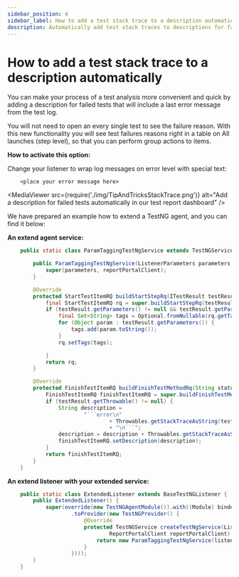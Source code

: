 ```yaml
---
sidebar_position: 4
sidebar_label: How to add a test stack trace to a description automatically
description: Automatically add test stack traces to descriptions for faster test failure analysis in ReportPortal.
---
```


# How to add a test stack trace to a description automatically

You can make your process of a test analysis more convenient and quick by adding a description for failed tests that will include a last error message from the test log.

You will not need to open an every single test to see the failure reason. With this new functionality you will see test failures reasons right in a table on All launches (step level), so that you can perform group actions to items.

**How to activate this option:**

Change your listener to wrap log messages on error level with special text:

```error
    <place your error message here>
```

<MediaViewer src={require('./img/TipAndTricksStackTrace.png')} alt="Add a description for failed tests automatically in our test report dashboard" />

We have prepared an example how to extend a TestNG agent, and you can find it below:

**An extend agent service:**
```java
    public static class ParamTaggingTestNgService extends TestNGService {

        public ParamTaggingTestNgService(ListenerParameters parameters, ReportPortalClient reportPortalClient) {
            super(parameters, reportPortalClient);
        }

        @Override
        protected StartTestItemRQ buildStartStepRq(ITestResult testResult) {
            final StartTestItemRQ rq = super.buildStartStepRq(testResult);
            if (testResult.getParameters() != null && testResult.getParameters().length != 0) {
                final Set<String> tags = Optional.fromNullable(rq.getTags()).or(new HashSet<>());
                for (Object param : testResult.getParameters()) {
                    tags.add(param.toString());
                }
                rq.setTags(tags);

            }
            return rq;
        }

        @Override
        protected FinishTestItemRQ buildFinishTestMethodRq(String status, ITestResult testResult) {
            FinishTestItemRQ finishTestItemRQ = super.buildFinishTestMethodRq(status, testResult);
            if (testResult.getThrowable() != null) {
                String description =
                        "```error\n"
                                + Throwables.getStackTraceAsString(testResult.getThrowable())
                                + "\n```";
                description = description + Throwables.getStackTraceAsString(testResult.getThrowable());
                finishTestItemRQ.setDescription(description);
            }
            return finishTestItemRQ;
        }
    }
```

**An extend listener with your extended service:**
```java
    public static class ExtendedListener extends BaseTestNGListener {
        public ExtendedListener() {
            super(override(new TestNGAgentModule()).with((Module) binder -> binder.bind(ITestNGService.class)
                    .toProvider(new TestNGProvider() {
                        @Override
                        protected TestNGService createTestNgService(ListenerParameters listenerParameters,
                                ReportPortalClient reportPortalClient) {
                            return new ParamTaggingTestNgService(listenerParameters, reportPortalClient);
                        }
                    })));
        }
    }
```
